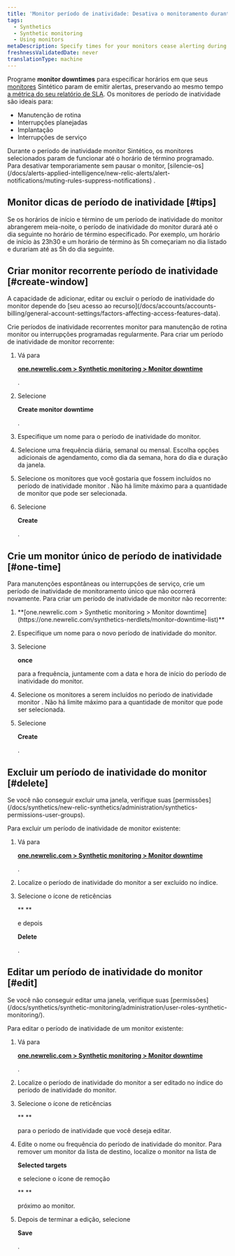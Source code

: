 ```yaml
---
title: 'Monitor período de inatividade: Desativa o monitoramento durante horários de manutenção programados'
tags:
  - Synthetics
  - Synthetic monitoring
  - Using monitors
metaDescription: Specify times for your monitors cease alerting during deployments and maintenance windows.
freshnessValidatedDate: never
translationType: machine
---
```


Programe <DoNotTranslate>**monitor downtimes**</DoNotTranslate> para especificar horários em que seus [monitores](/docs/synthetics/new-relic-synthetics/using-monitors/add-edit-monitors#types-monitors) Sintético param de emitir alertas, preservando ao mesmo tempo [a métrica do seu relatório de SLA](/docs/synthetics/new-relic-synthetics/pages/synthetics-sla-report-aggregate-monitor-metrics). Os monitores de período de inatividade são ideais para:

* Manutenção de rotina
* Interrupções planejadas
* Implantação
* Interrupções de serviço

<Callout variant="important">
  Durante o período de inatividade monitor Sintético, os monitores selecionados param de funcionar até o horário de término programado. Para desativar temporariamente <InlinePopover type="alerts"/>sem pausar o monitor, [silencie-os](/docs/alerts-applied-intelligence/new-relic-alerts/alert-notifications/muting-rules-suppress-notifications) .
</Callout>

## Monitor dicas de período de inatividade [#tips]

Se os horários de início e término de um período de inatividade do monitor abrangerem meia-noite, o período de inatividade do monitor durará até o dia seguinte no horário de término especificado. Por exemplo, um horário de início às 23h30 e um horário de término às 5h começariam no dia listado e durariam até as 5h do dia seguinte.

## Criar monitor recorrente período de inatividade [#create-window]

<Callout variant="tip">
  A capacidade de adicionar, editar ou excluir o período de inatividade do monitor depende do [seu acesso ao recurso](/docs/accounts/accounts-billing/general-account-settings/factors-affecting-access-features-data).
</Callout>

Crie períodos de inatividade recorrentes monitor para manutenção de rotina monitor ou interrupções programadas regularmente. Para criar um período de inatividade de monitor recorrente:

1. Vá para

   <DoNotTranslate>**[one.newrelic.com > Synthetic monitoring > Monitor downtime](https://one.newrelic.com/synthetics-nerdlets/monitor-downtime-list)**</DoNotTranslate>

   .

2. Selecione

   <DoNotTranslate>**<Icon name="fe-plus-circle"/> Create monitor downtime**</DoNotTranslate>

   .

3. Especifique um nome para o período de inatividade do monitor.

4. Selecione uma frequência diária, semanal ou mensal. Escolha opções adicionais de agendamento, como dia da semana, hora do dia e duração da janela.

5. Selecione os monitores que você gostaria que fossem incluídos no período de inatividade monitor . Não há limite máximo para a quantidade de monitor que pode ser selecionada.

6. Selecione

   <DoNotTranslate>**Create**</DoNotTranslate>

   .

## Crie um monitor único de período de inatividade [#one-time]

Para manutenções espontâneas ou interrupções de serviço, crie um período de inatividade de monitoramento único que não ocorrerá novamente. Para criar um período de inatividade de monitor não recorrente:

1. <DoNotTranslate>
     **[one.newrelic.com > Synthetic monitoring > Monitor downtime](https://one.newrelic.com/synthetics-nerdlets/monitor-downtime-list)**
   </DoNotTranslate>

2. Especifique um nome para o novo período de inatividade do monitor.

3. Selecione

   <DoNotTranslate>**once**</DoNotTranslate>

   para a frequência, juntamente com a data e hora de início do período de inatividade do monitor.

4. Selecione os monitores a serem incluídos no período de inatividade monitor . Não há limite máximo para a quantidade de monitor que pode ser selecionada.

5. Selecione

   <DoNotTranslate>**Create**</DoNotTranslate>

   .

## Excluir um período de inatividade do monitor [#delete]

<Callout variant="tip">
  Se você não conseguir excluir uma janela, verifique suas [permissões](/docs/synthetics/new-relic-synthetics/administration/synthetics-permissions-user-groups).
</Callout>

Para excluir um período de inatividade de monitor existente:

1. Vá para

   <DoNotTranslate>**[one.newrelic.com > Synthetic monitoring > Monitor downtime](https://one.newrelic.com/synthetics-nerdlets/monitor-downtime-list)**</DoNotTranslate>

   .

2. Localize o período de inatividade do monitor a ser excluído no índice.

3. Selecione o ícone de reticências

   <DoNotTranslate>**<Icon name="fe-more-horizontal"/> **</DoNotTranslate>

   e depois

   <DoNotTranslate>**Delete**</DoNotTranslate>

   .

## Editar um período de inatividade do monitor [#edit]

<Callout variant="tip">
  Se você não conseguir editar uma janela, verifique suas [permissões](/docs/synthetics/synthetic-monitoring/administration/user-roles-synthetic-monitoring/).
</Callout>

Para editar o período de inatividade de um monitor existente:

1. Vá para

   <DoNotTranslate>**[one.newrelic.com > Synthetic monitoring > Monitor downtime](https://one.newrelic.com/synthetics-nerdlets/monitor-downtime-list)**</DoNotTranslate>

   .

2. Localize o período de inatividade do monitor a ser editado no índice do período de inatividade do monitor.

3. Selecione o ícone de reticências

   <DoNotTranslate>**<Icon name="fe-more-horizontal"/> **</DoNotTranslate>

   para o período de inatividade que você deseja editar.

4. Edite o nome ou frequência do período de inatividade do monitor. Para remover um monitor da lista de destino, localize o monitor na lista de

   <DoNotTranslate>**Selected targets**</DoNotTranslate>

   e selecione o ícone de remoção

   <DoNotTranslate>**<Icon name="fe-x-circle"/> **</DoNotTranslate>

   próximo ao monitor.

5. Depois de terminar a edição, selecione

   <DoNotTranslate>**Save**</DoNotTranslate>

   .